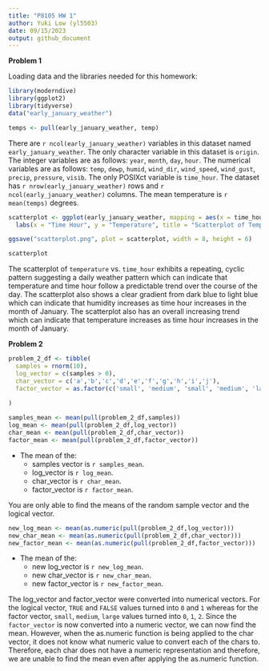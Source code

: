 ```yaml
---
title: "P8105 HW 1"
author: Yuki Low (yl5503)
date: 09/15/2023
output: github_document
---
```


**Problem 1**

Loading data and the libraries needed for this homework:

```r
library(moderndive)
library(ggplot2)
library(tidyverse)
data("early_january_weather")
```

```r
temps <- pull(early_january_weather, temp)
```

There are `r ncol(early_january_weather)` variables in this dataset named `early_january_weather`. The only character variable in this dataset is `origin`. The integer variables are as follows: `year`, `month`, `day`, `hour`. The numerical variables are as follows: `temp`, `dewp`, `humid`, `wind_dir`, `wind_speed`, `wind_gust`, `precip`, `pressure`, `visib`. The only POSIXct variable is `time_hour`. The dataset has `r nrow(early_january_weather)` rows and `r ncol(early_january_weather)` columns. The mean temperature is `r mean(temps)` degrees.

```r
scatterplot <- ggplot(early_january_weather, mapping = aes(x = time_hour, y = temp, color = humid)) +    geom_point() + 
  labs(x = "Time Hour", y = "Temperature", title = "Scatterplot of Temperature vs. Time Hour")

ggsave("scatterplot.png", plot = scatterplot, width = 8, height = 6)

scatterplot

```

The scatterplot of `temperature` vs. `time_hour` exhibits a repeating, cyclic pattern suggesting a daily weather pattern which can indicate that temperature and time hour follow a predictable trend over the course of the day. The scatterplot also shows a clear gradient from dark blue to light blue which can indicate that humidity increases as time hour increases in the month of January. The scatterplot also has an overall increasing trend which can indicate that temperature increases as time hour increases in the month of January.

**Problem 2**

```r
problem_2_df <- tibble(
  samples = rnorm(10),
  log_vector = c(samples > 0),
  char_vector = c('a','b','c','d','e','f','g','h','i','j'),
  factor_vector = as.factor(c('small', 'medium', 'small', 'medium', 'large', 'large','medium','large','medium','large'))
  
)

samples_mean <- mean(pull(problem_2_df,samples))
log_mean <- mean(pull(problem_2_df,log_vector))
char_mean <- mean(pull(problem_2_df,char_vector))
factor_mean <- mean(pull(problem_2_df,factor_vector))
```

- The mean of the: 
  - samples vector is `r samples_mean`.
  - log_vector is `r log_mean`. 
  - char_vector is `r char_mean`. 
  - factor_vector is `r factor_mean`.

You are only able to find the means of the random sample vector and the logical vector.

```r
new_log_mean <- mean(as.numeric(pull(problem_2_df,log_vector)))
new_char_mean <- mean(as.numeric(pull(problem_2_df,char_vector)))
new_factor_mean <- mean(as.numeric(pull(problem_2_df,factor_vector)))
```

- The mean of the: 
  - new log_vector is `r new_log_mean`.
  - new char_vector is `r new_char_mean`.
  - new factor_vector is `r new_factor_mean`.
  
The log_vector and factor_vector were converted into numerical vectors. For the logical vector, `TRUE` and `FALSE` values turned into `0` and `1` whereas for the factor vector, `small`, `medium`, `large` values turned into `0`, `1`, `2`. Since the `factor_vector` is now converted into a numeric vector, we can now find the mean. However, when the as.numeric function is being applied to the char vector, it does not know what numeric value to convert each of the chars to. Therefore, each char does not have a numeric representation and therefore, we are unable to find the mean even after applying the as.numeric function.


